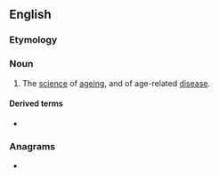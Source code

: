 ==English==

===Etymology===
{{prefix|en|gero|science}}

===Noun===
{{wikipedia}}
{{en-noun|-}}

# The [[science]] of [[ageing]], and of age-related [[disease]].

====Derived terms====
* {{l|en|geroscientist}}

===Anagrams===
* {{anagrams|en|a=cceeeginors|coregencies}}